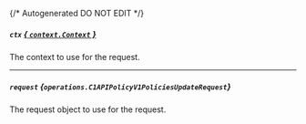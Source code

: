 {/* Autogenerated DO NOT EDIT  */}

##### `ctx` [*{ `context.Context` }*](https://pkg.go.dev/context#Context)
The context to use for the request.

---
##### `request` *{`operations.C1APIPolicyV1PoliciesUpdateRequest`}*
The request object to use for the request.
<Collapsible openLabel={Labels.showProperties} closeLabel={Labels.hideProperties}>
    <C1APIPolicyV1PoliciesUpdateRequest/>
</Collapsible>


